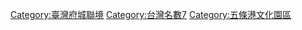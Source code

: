 [[Category:臺灣府城聯境|Category:臺灣府城聯境]]
[[Category:台灣名數7|Category:台灣名數7]]
[[Category:五條港文化園區|Category:五條港文化園區]]
